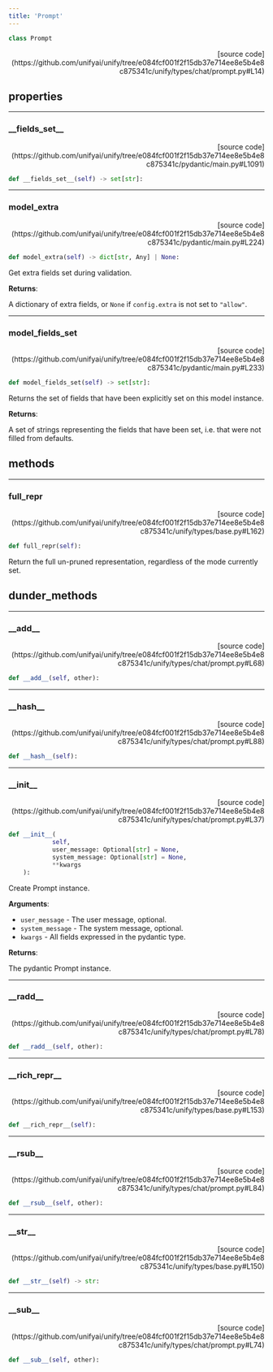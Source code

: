 ```yaml
---
title: 'Prompt'
---
```


```python
class Prompt
```

<p align="right">[source code](https://github.com/unifyai/unify/tree/e084fcf001f2f15db37e714ee8e5b4e8c875341c/unify/types/chat/prompt.py#L14)</p>



## properties

---

### \_\_fields\_set\_\_

<p align="right">[source code](https://github.com/unifyai/unify/tree/e084fcf001f2f15db37e714ee8e5b4e8c875341c/pydantic/main.py#L1091)</p>

```python
def __fields_set__(self) -> set[str]:
```



---

### model\_extra

<p align="right">[source code](https://github.com/unifyai/unify/tree/e084fcf001f2f15db37e714ee8e5b4e8c875341c/pydantic/main.py#L224)</p>

```python
def model_extra(self) -> dict[str, Any] | None:
```

Get extra fields set during validation.

**Returns**:

A dictionary of extra fields, or `None` if `config.extra` is not set to `"allow"`.

---

### model\_fields\_set

<p align="right">[source code](https://github.com/unifyai/unify/tree/e084fcf001f2f15db37e714ee8e5b4e8c875341c/pydantic/main.py#L233)</p>

```python
def model_fields_set(self) -> set[str]:
```

Returns the set of fields that have been explicitly set on this model instance.

**Returns**:

A set of strings representing the fields that have been set,
i.e. that were not filled from defaults.

## methods

---

### full\_repr

<p align="right">[source code](https://github.com/unifyai/unify/tree/e084fcf001f2f15db37e714ee8e5b4e8c875341c/unify/types/base.py#L162)</p>

```python
def full_repr(self):
```

Return the full un-pruned representation, regardless of the mode currently set.

## dunder_methods

---

### \_\_add\_\_

<p align="right">[source code](https://github.com/unifyai/unify/tree/e084fcf001f2f15db37e714ee8e5b4e8c875341c/unify/types/chat/prompt.py#L68)</p>

```python
def __add__(self, other):
```



---

### \_\_hash\_\_

<p align="right">[source code](https://github.com/unifyai/unify/tree/e084fcf001f2f15db37e714ee8e5b4e8c875341c/unify/types/chat/prompt.py#L88)</p>

```python
def __hash__(self):
```



---

### \_\_init\_\_

<p align="right">[source code](https://github.com/unifyai/unify/tree/e084fcf001f2f15db37e714ee8e5b4e8c875341c/unify/types/chat/prompt.py#L37)</p>

```python
def __init__(
            self,
            user_message: Optional[str] = None,
            system_message: Optional[str] = None,
            **kwargs
    ):
```

Create Prompt instance.

**Arguments**:

- `user_message` - The user message, optional.
- `system_message` - The system message, optional.
- `kwargs` - All fields expressed in the pydantic type.



**Returns**:

The pydantic Prompt instance.

---

### \_\_radd\_\_

<p align="right">[source code](https://github.com/unifyai/unify/tree/e084fcf001f2f15db37e714ee8e5b4e8c875341c/unify/types/chat/prompt.py#L78)</p>

```python
def __radd__(self, other):
```



---

### \_\_rich\_repr\_\_

<p align="right">[source code](https://github.com/unifyai/unify/tree/e084fcf001f2f15db37e714ee8e5b4e8c875341c/unify/types/base.py#L153)</p>

```python
def __rich_repr__(self):
```



---

### \_\_rsub\_\_

<p align="right">[source code](https://github.com/unifyai/unify/tree/e084fcf001f2f15db37e714ee8e5b4e8c875341c/unify/types/chat/prompt.py#L84)</p>

```python
def __rsub__(self, other):
```



---

### \_\_str\_\_

<p align="right">[source code](https://github.com/unifyai/unify/tree/e084fcf001f2f15db37e714ee8e5b4e8c875341c/unify/types/base.py#L150)</p>

```python
def __str__(self) -> str:
```



---

### \_\_sub\_\_

<p align="right">[source code](https://github.com/unifyai/unify/tree/e084fcf001f2f15db37e714ee8e5b4e8c875341c/unify/types/chat/prompt.py#L74)</p>

```python
def __sub__(self, other):
```

